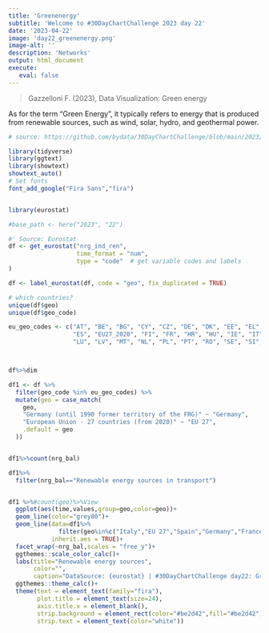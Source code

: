 ```yaml
---
title: 'Greenenergy'
subtitle: 'Welcome to #30DayChartChallenge 2023 day 22'
date: '2023-04-22'
image: 'day22_greenenergy.png'
image-alt: ''
description: 'Networks'
output: html_document
execute: 
   eval: false
---
```



> Gazzelloni F. (2023), Data Visualization: Green energy

As for the term "Green Energy", it typically refers to energy that is produced from renewable sources, such as wind, solar, hydro, and geothermal power.

```r
# source: https://github.com/bydata/30DayChartChallenge/blob/main/2023/22/22-green-energy.R

library(tidyverse)
library(ggtext)
library(showtext)
showtext_auto()
# Set fonts
font_add_google("Fira Sans","fira")


library(eurostat)

#base_path <- here("2023", "22")

#' Source: Eurostat
df <- get_eurostat("nrg_ind_ren", 
                   time_format = "num", 
                   type = "code"  # get variable codes and labels
)

df <- label_eurostat(df, code = "geo", fix_duplicated = TRUE)

# which countries?
unique(df$geo)
unique(df$geo_code)

eu_geo_codes <- c("AT", "BE", "BG", "CY", "CZ", "DE", "DK", "EE", "EL",
                  "ES", "EU27_2020", "FI", "FR", "HR", "HU", "IE", "IT", "LT",
                  "LU", "LV", "MT", "NL", "PL", "PT", "RO", "SE", "SI", "SK" )



df%>%dim

df1 <- df %>% 
  filter(geo_code %in% eu_geo_codes) %>% 
  mutate(geo = case_match(
    geo,
    "Germany (until 1990 former territory of the FRG)" ~ "Germany",
    "European Union - 27 countries (from 2020)" ~ "EU 27",
    .default = geo
  )) 


df1%>%count(nrg_bal)

df1%>%
  filter(nrg_bal=="Renewable energy sources in transport")


df1 %>%#count(geo)%>%View
  ggplot(aes(time,values,group=geo,color=geo))+
  geom_line(color="grey80")+
  geom_line(data=df1%>%
              filter(geo%in%c("Italy","EU 27","Spain","Germany","France")),
            inherit.aes = TRUE)+
  facet_wrap(~nrg_bal,scales = "free_y")+
  ggthemes::scale_color_calc()+
  labs(title="Renewable energy sources",
       color="",
       caption="DataSource: {eurostat} | #30DayChartChallenge day22: Green Energy\nDataViz: Federica Gazzelloni")+
  ggthemes::theme_calc()+
  theme(text = element_text(family="fira"),
        plot.title = element_text(size=24),
        axis.title.x = element_blank(),
        strip.background = element_rect(color="#be2d42",fill="#be2d42"),
        strip.text = element_text(color="white"))
  
```
